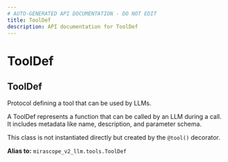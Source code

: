 ```yaml
---
# AUTO-GENERATED API DOCUMENTATION - DO NOT EDIT
title: ToolDef
description: API documentation for ToolDef
---
```


# ToolDef

## <ApiType type="Alias" path="calls/base_structured_call/ToolDef" symbolName="ToolDef" /> ToolDef

Protocol defining a tool that can be used by LLMs.

A ToolDef represents a function that can be called by an LLM during a call.
It includes metadata like name, description, and parameter schema.

This class is not instantiated directly but created by the `@tool()` decorator.


**Alias to:** `mirascope_v2_llm.tools.ToolDef`
